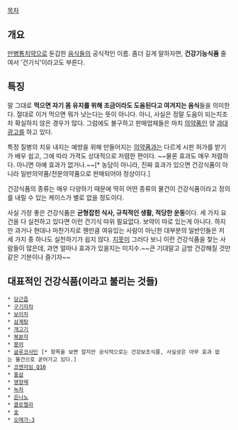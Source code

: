 [[목차]]
== 개요 ==
[[만병통치약]]으로 둔갑한 [[음식]]들의 공식적인 이름. 좀더 길게 말하자면, '''건강기능식품''' 줄여서 '건기식'이라고도 부른다.

== 특징 ==
말 그대로 '''먹으면 자기 몸 유지를 위해 조금이라도 도움된다고 여겨지는 음식'''들을 의미한다. 절대로 이거 먹으면 뭐가 낫는다는 뜻이 아니다. 아니, 사실은 정말 도움이 되는지조차 확실하지 않은 경우가 많다. 그럼에도 불구하고 판매업체들은 마치 [[의약품]]인 양 [[과대광고]]를 하고 있다.

특정 질병의 치유 내지는 예방을 위해 만들어지는 [[의약품]]과는 다르게 시판 허가를 받기가 배우 쉽고, 그에 따라 가격도 상대적으로 저렴한 편이다. ~~물론 효과도 매우 저렴하다. 아니면 아예 효과가 없거나.~~[* 농담이 아니라, 진짜 효과가 있으면 건강식품이 아니라 일반의약품/전문의약품으로 판매되어야 정상이다.]

건강식품의 종류는 매우 다양하기 때문에 딱히 어떤 종류의 물건이 건강식품이라고 정의를 내릴 수 있는 케이스가 별로 없을 정도이다.

사실 가장 좋은 건강식품은 '''균형잡힌 식사, 규칙적인 생활, 적당한 운동'''이다. 세 가지 요건을 다 실천하고 있다면 이런 건기식 따위 필요없다. 보약이 따로 있는게 아니다. 하지만 과거나 현대나 마찬가지로 웬만큼 여유있는 사람이 아닌한 대부분의 일반인들은 저 세 가지 중 하나도 실천하기가 쉽지 않다. [[지못미]] 그러다 보니 이런 건강식품을 찾는 사람들이 많은데, 과연 얼마나 효과가 있을지는 미지수.~~큰 기대말고 금방 건강해질 것만 같은 기분이나 즐기자~~

== 대표적인 건강식품(이라고 불리는 것들) ==
 * [[당근즙]]
 * [[구기자차]]
 * [[보이차]]
 * [[삼계탕]]
 * [[개고기]]
 * [[복분자]]
 * [[붕어]]
 * [[글루코사민]] [* 항목을 보면 알지만 공식적으로는 건강보조식품, 사실상은 아무 효과 없는 물건으로 굳어가고 있다.]
 * [[코엔자임 Q10]]
 * [[홍삼]]
 * [[영양제]]
 * [[녹차]]
 * [[은나노]]
 * [[클로렐라]]
 * [[숯]]
 * [[오메가-3]]
